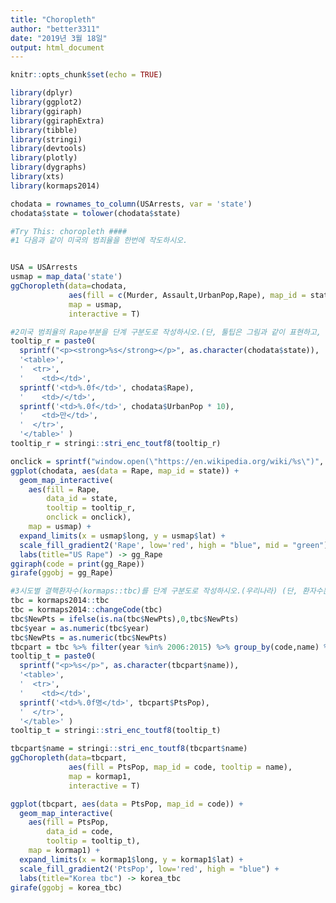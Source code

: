 ```yaml
---
title: "Choropleth"
author: "better3311"
date: "2019년 3월 18일"
output: html_document
---
```


```r
knitr::opts_chunk$set(echo = TRUE)
```


```r
library(dplyr)
library(ggplot2)
library(ggiraph)
library(ggiraphExtra)
library(tibble)
library(stringi)
library(devtools)
library(plotly)
library(dygraphs)
library(xts)
library(kormaps2014)
```

```r
chodata = rownames_to_column(USArrests, var = 'state')
chodata$state = tolower(chodata$state)

#Try This: choropleth ####
#1 다음과 같이 미국의 범죄율을 한번에 작도하시오.


USA = USArrests
usmap = map_data('state')
ggChoropleth(data=chodata, 
             aes(fill = c(Murder, Assault,UrbanPop,Rape), map_id = state),
             map = usmap,
             interactive = T)

#2미국 범죄율의 Rape부분을 단계 구분도로 작성하시오.(단, 툴팁은 그림과 같이 표현하고, 클릭시 해당 state의 wikipedia 페이지를 보이도록 HTML로 저장하시오)
tooltip_r = paste0(
  sprintf("<p><strong>%s</strong></p>", as.character(chodata$state)),
  '<table>',
  '  <tr>',
  '    <td></td>',
  sprintf('<td>%.0f</td>', chodata$Rape),
  '    <td>/</td>',
  sprintf('<td>%.0f</td>', chodata$UrbanPop * 10),
  '    <td>만</td>',
  '  </tr>',
  '</table>' )
tooltip_r = stringi::stri_enc_toutf8(tooltip_r)

onclick = sprintf("window.open(\"https://en.wikipedia.org/wiki/%s\")", as.character(chodata$state))
ggplot(chodata, aes(data = Rape, map_id = state)) +
  geom_map_interactive( 
    aes(fill = Rape,
        data_id = state,
        tooltip = tooltip_r,
        onclick = onclick), 
    map = usmap) +
  expand_limits(x = usmap$long, y = usmap$lat) +
  scale_fill_gradient2('Rape', low='red', high = "blue", mid = "green") +
  labs(title="US Rape") -> gg_Rape
ggiraph(code = print(gg_Rape))
girafe(ggobj = gg_Rape)

#3시도별 결핵환자수(kormaps::tbc)를 단계 구분도로 작성하시오.(우리나라) (단, 환자수는 2006년부터 2015년 총합, NA인 지역은 0으로 표시할 것)
tbc = kormaps2014::tbc
tbc = kormaps2014::changeCode(tbc)
tbc$NewPts = ifelse(is.na(tbc$NewPts),0,tbc$NewPts)
tbc$year = as.numeric(tbc$year)
tbc$NewPts = as.numeric(tbc$NewPts)
tbcpart = tbc %>% filter(year %in% 2006:2015) %>% group_by(code,name) %>% summarise(PtsPop = sum(NewPts))
tooltip_t = paste0(
  sprintf("<p>%s</p>", as.character(tbcpart$name)),
  '<table>',
  '  <tr>',
  '    <td></td>',
  sprintf('<td>%.0f명</td>', tbcpart$PtsPop),
  '  </tr>',
  '</table>' )
tooltip_t = stringi::stri_enc_toutf8(tooltip_t)

tbcpart$name = stringi::stri_enc_toutf8(tbcpart$name)
ggChoropleth(data=tbcpart, 
             aes(fill = PtsPop, map_id = code, tooltip = name),
             map = kormap1,
             interactive = T)

ggplot(tbcpart, aes(data = PtsPop, map_id = code)) +
  geom_map_interactive( 
    aes(fill = PtsPop,
        data_id = code,
        tooltip = tooltip_t), 
    map = kormap1) +
  expand_limits(x = kormap1$long, y = kormap1$lat) +
  scale_fill_gradient2('PtsPop', low='red', high = "blue") +
  labs(title="Korea tbc") -> korea_tbc
girafe(ggobj = korea_tbc)
```